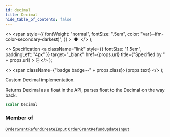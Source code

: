 ```yaml
---
id: decimal
title: Decimal
hide_table_of_contents: false
---
```


  <>
    <span
      style={{
        fontWeight: "normal",
        fontSize: ".5em",
        color: "var(--ifm-color-secondary-darkest)",
      }}
    >
      &nbsp;●&nbsp;
    </span>
  </>
);

  <>
    Specification
    <a
      className="link"
      style={{ fontSize: "1.5em", paddingLeft: "4px" }}
      target="\_blank"
      href={props.url}
      title={"Specified by " + props.url}
    >
      ⎘
    </a>
  </>
);

  <>
    <span className={"badge badge--" + props.class}>{props.text}</span>
  </>
);

Custom Decimal implementation.

Returns Decimal as a float in the API,
parses float to the Decimal on the way back.

```graphql
scalar Decimal
```

### Member of

[`OrderGrantRefundCreateInput`](../../../api-reference/orders/inputs/order-grant-refund-create-input) <Badge class="secondary" text="input"/><Bullet />[`OrderGrantRefundUpdateInput`](../../../api-reference/orders/inputs/order-grant-refund-update-input) <Badge class="secondary" text="input"/>
